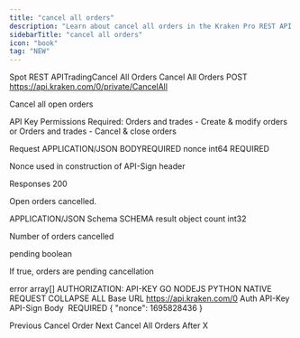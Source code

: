 ```yaml
---
title: "cancel all orders"
description: "Learn about cancel all orders in the Kraken Pro REST API."
sidebarTitle: "cancel all orders"
icon: "book"
tag: "NEW"
---
```

Spot REST APITradingCancel All Orders
Cancel All Orders
POST
https://api.kraken.com/0/private/CancelAll

Cancel all open orders

API Key Permissions Required: Orders and trades - Create & modify orders or Orders and trades - Cancel & close orders

Request​
APPLICATION/JSON
BODYREQUIRED
nonce
int64
REQUIRED

Nonce used in construction of API-Sign header

Responses​
200

Open orders cancelled.

APPLICATION/JSON
Schema
SCHEMA
result
object
count
int32

Number of orders cancelled

pending
boolean

If true, orders are pending cancellation

error
array[]
AUTHORIZATION: API-KEY
GO
NODEJS
PYTHON
NATIVE
REQUEST
COLLAPSE ALL
Base URL
https://api.kraken.com/0
Auth
API-Key
API-Sign
Body
 REQUIRED
{
  "nonce": 1695828436
}

Previous
Cancel Order
Next
Cancel All Orders After X